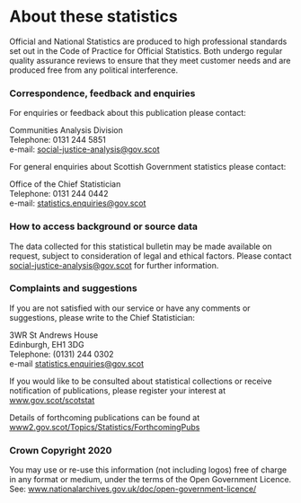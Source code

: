 
# About these statistics

Official and National Statistics are produced to high professional standards set out in the Code of Practice for Official Statistics. Both undergo regular quality assurance reviews to ensure that they meet customer needs and are produced free from any political interference.

### Correspondence, feedback and enquiries

For enquiries or feedback about this publication please contact:

Communities Analysis Division  
Telephone: 0131 244 5851  
e-mail: [social-justice-analysis@gov.scot](mailto:social-justice-analysis@gov.scot)

For general enquiries about Scottish Government statistics please contact:  

Office of the Chief Statistician  
Telephone: 0131 244 0442  
e-mail: [statistics.enquiries@gov.scot](mailto:statistics.enquiries@gov.scot)

### How to access background or source data

The data collected for this statistical bulletin may be made available on request, subject to consideration of legal and ethical
factors. Please contact [social-justice-analysis@gov.scot](mailto:social-justice-analysis@gov.scot) for further information. 

### Complaints and suggestions

If you are not satisfied with our service or have any comments or suggestions, please write to the Chief Statistician: 

3WR St Andrews House  
Edinburgh, EH1 3DG  
Telephone: (0131) 244 0302  
e-mail [statistics.enquiries@gov.scot](mailto:statistics.enquiries@gov.scot)

If you would like to be consulted about statistical collections or receive notification of publications, please register your interest at [www.gov.scot/scotstat](https://www2.gov.scot/Topics/Statistics/scotstat)

Details of forthcoming publications can be found at [www2.gov.scot/Topics/Statistics/ForthcomingPubs](https://www2.gov.scot/Topics/Statistics/ForthcomingPubs)

### Crown Copyright 2020

You may use or re-use this information (not including logos) free of charge in any format or medium, under the terms of the Open Government Licence. See: [www.nationalarchives.gov.uk/doc/open-government-licence/](https://www.nationalarchives.gov.uk/doc/open-government-licence/) 